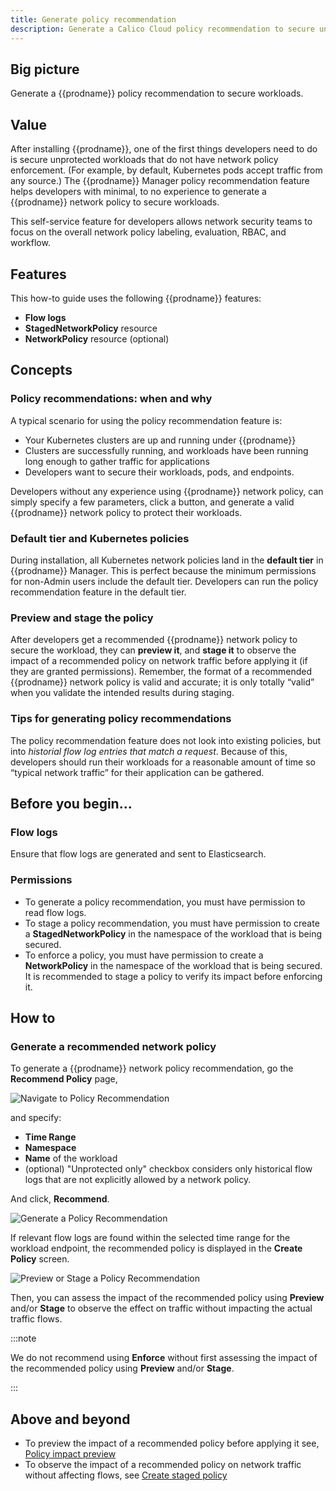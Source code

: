 ```yaml
---
title: Generate policy recommendation
description: Generate a Calico Cloud policy recommendation to secure unprotected workloads.
---
```


## Big picture

Generate a {{prodname}} policy recommendation to secure workloads.

## Value

After installing {{prodname}}, one of the first things developers need to do is secure unprotected workloads that do not have network policy enforcement. (For example, by default, Kubernetes pods accept traffic from any source.) The {{prodname}} Manager policy recommendation feature helps developers with minimal, to no experience to generate a {{prodname}} network policy to secure workloads.

This self-service feature for developers allows network security teams to focus on the overall network policy labeling, evaluation, RBAC, and workflow.

## Features

This how-to guide uses the following {{prodname}} features:

- **Flow logs**
- **StagedNetworkPolicy** resource
- **NetworkPolicy** resource (optional)

## Concepts

### Policy recommendations: when and why

A typical scenario for using the policy recommendation feature is:

- Your Kubernetes clusters are up and running under {{prodname}}
- Clusters are successfully running, and workloads have been running long enough to gather traffic for applications
- Developers want to secure their workloads, pods, and endpoints.

Developers without any experience using {{prodname}} network policy, can simply specify a few parameters, click a button, and generate a valid {{prodname}} network policy to protect their workloads.

### Default tier and Kubernetes policies

During installation, all Kubernetes network policies land in the **default tier** in {{prodname}} Manager. This is perfect because the minimum permissions for non-Admin users include the default tier. Developers can run the policy recommendation feature in the default tier.

### Preview and stage the policy

After developers get a recommended {{prodname}} network policy to secure the workload, they can **preview it**, and **stage it** to observe the impact of a recommended policy on network traffic before applying it (if they are granted permissions). Remember, the format of a recommended {{prodname}} network policy is valid and accurate; it is only totally “valid” when you validate the intended results during staging.

### Tips for generating policy recommendations

The policy recommendation feature does not look into existing policies, but into _historial flow log entries that match a request_. Because of this, developers should run their workloads for a reasonable amount of time so “typical network traffic” for their application can be gathered.

## Before you begin...

### Flow logs

Ensure that flow logs are generated and sent to Elasticsearch.

### Permissions

- To generate a policy recommendation, you must have permission to read flow logs.
- To stage a policy recommendation, you must have permission to create a **StagedNetworkPolicy** in the namespace of the workload that is being secured.
- To enforce a policy, you must have permission to create a **NetworkPolicy** in the namespace of the workload that is being secured. It is recommended to stage a policy to verify its impact before enforcing it.

## How to

### Generate a recommended network policy

To generate a {{prodname}} network policy recommendation, go the **Recommend Policy** page,

![Navigate to Policy Recommendation](/img/calico-cloud/generate-policy-recommendation/recommend-policy-action-bar.png)

and specify:

- **Time Range**
- **Namespace**
- **Name** of the workload
- (optional) "Unprotected only" checkbox considers only historical flow logs that are not explicitly allowed by a network policy.

And click, **Recommend**.

![Generate a Policy Recommendation](/img/calico-cloud/generate-policy-recommendation/recommend-policy-screen.png)

If relevant flow logs are found within the selected time range for the workload endpoint, the recommended policy is displayed in the **Create Policy** screen.

![Preview or Stage a Policy Recommendation](/img/calico-cloud/generate-policy-recommendation/create-policy-action-buttons.png)

Then, you can assess the impact of the recommended policy using **Preview** and/or **Stage** to observe the effect on traffic without impacting the actual traffic flows.

:::note

We do not recommend using **Enforce** without first assessing the impact of the recommended policy using **Preview** and/or **Stage**.

:::

## Above and beyond

- To preview the impact of a recommended policy before applying it see, [Policy impact preview](policy-impact-preview.mdx)
- To observe the impact of a recommended policy on network traffic without affecting flows, see [Create staged policy](staged-network-policies.mdx)

